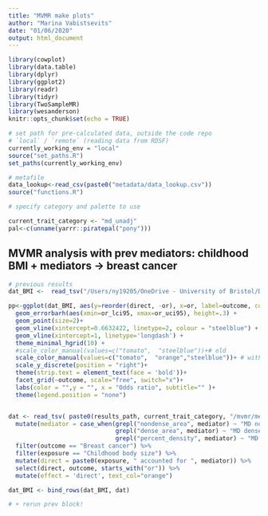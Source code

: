 ```yaml
---
title: "MVMR make plots"
author: "Marina Vabistsevits"
date: "01/06/2020"
output: html_document
---
```


```r
library(cowplot)
library(data.table)
library(dplyr)
library(ggplot2)
library(readr)
library(tidyr)
library(TwoSampleMR)
library(wesanderson)
knitr::opts_chunk$set(echo = TRUE)
```

```r
# set path for pre-calculated data, outside the code repo
# `local` / `remote` (reading data from RDSF)
currently_working_env = "local"
source("set_paths.R")
set_paths(currently_working_env)

# metafile
data_lookup<-read_csv(paste0("metadata/data_lookup.csv")) 
source("functions.R")

```

```r
# specify category and palette to use

current_trait_category <- "md_unadj"
pal<-c(unname(yarrr::piratepal("pony")))
```



## MVMR analysis with prev mediators: childhood BMI + mediators -> breast cancer

```r
# previous results
dat_BMI <-  read_tsv("/Users/ny19205/OneDrive - University of Bristol/Documents - OneDrive/Mini-project2/early-bmi-breast-cancer-mr/figures/plotting_data/fig4.tsv")

pp<-ggplot(dat_BMI, aes(y=reorder(direct, -or), x=or, label=outcome, colour=text_col)) +
  geom_errorbarh(aes(xmin=or_lci95, xmax=or_uci95), height=.3) +
  geom_point(size=2)+
  geom_vline(xintercept=0.6632422, linetype=2, colour = "steelblue") + # cBMI total effect
  geom_vline(xintercept=1, linetype='longdash') +
  theme_minimal_hgrid(10) +
  #scale_color_manual(values=c("tomato",  "steelblue"))+# old
  scale_color_manual(values=c("tomato",  "orange","steelblue"))+ # with MD
  scale_y_discrete(position = "right")+
  theme(strip.text = element_text(face = 'bold'))+
  facet_grid(~outcome, scale="free", switch="x")+
  labs(color = "",y = "", x = "Odds ratio", subtitle="" )+
  theme(legend.position = "none")


dat <- read_tsv( paste0(results_path, current_trait_category, "/mvmr/merged/merged_mvmr_earlyBMI-",current_trait_category,"-to-BCAC.tsv")) %>% 
  mutate(mediator = case_when(grepl("nondense_area", mediator) ~ "MD non-dense area (unadj)",
                              grepl("dense_area", mediator) ~ "MD dense area (unadj)",
                              grepl("percent_density", mediator) ~ "MD percent density (unadj)")) %>% 
  filter(outcome == "Breast cancer") %>% 
  filter(exposure == "Childhood body size") %>% 
  mutate(direct = paste0(exposure, " accounted for ", mediator)) %>% 
  select(direct, outcome, starts_with("or")) %>% 
  mutate(effect = 'direct', text_col="orange")

dat_BMI <- bind_rows(dat_BMI, dat)

# + rerun prev block!

```
